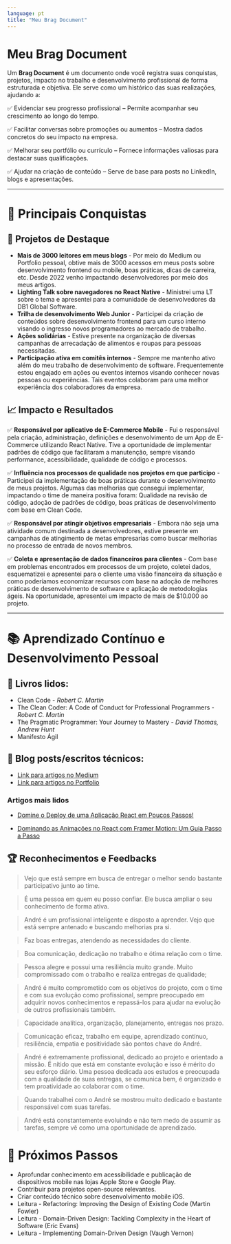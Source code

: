 ```yaml
---
language: pt
title: "Meu Brag Document"
---
```


# Meu Brag Document
Um **Brag Document** é um documento onde você registra suas conquistas, projetos, impacto no trabalho e desenvolvimento profissional de forma estruturada e objetiva. Ele serve como um histórico das suas realizações, ajudando a:

✅ Evidenciar seu progresso profissional – Permite acompanhar seu crescimento ao longo do tempo.

✅ Facilitar conversas sobre promoções ou aumentos – Mostra dados concretos do seu impacto na empresa.

✅ Melhorar seu portfólio ou currículo – Fornece informações valiosas para destacar suas qualificações.

✅ Ajudar na criação de conteúdo – Serve de base para posts no LinkedIn, blogs e apresentações.

--- 

# 🚀 Principais Conquistas
## 🔹 Projetos de Destaque
- **Mais de 3000 leitores em meus blogs** - Por meio do Medium ou Portfolio pessoal, obtive mais de 3000 acessos em meus posts sobre desenvolvimento frontend ou mobile, boas práticas, dicas de carreira, etc. Desde 2022 venho impactando desenvolvedores por meio dos meus artigos.
- **Lighting Talk sobre navegadores no React Native** - Ministrei uma LT sobre o tema e apresentei para a comunidade de desenvolvedores da DB1 Global Software.
- **Trilha de desenvolvimento Web Junior** - Participei da criação de conteúdos sobre desenvolvimento frontend para um curso interno visando o ingresso novos programadores ao mercado de trabalho.
- **Ações solidárias** - Estive presente na organização de diversas campanhas de arrecadação de alimentos e roupas para pessoas necessitadas.
- **Participação ativa em comitês internos** - Sempre me mantenho ativo além do meu trabalho de desenvolvimento de software. Frequentemente estou engajado em ações ou eventos internos visando conhecer novas pessoas ou experiências. Tais eventos colaboram para uma melhor experiência dos colaboradores da empresa.



## 📈 Impacto e Resultados
✅ **Responsável por aplicativo de E-Commerce Mobile** - Fui o responsável pela criação, administração, definições e desenvolvimento de um App de E-Commerce utilizando React Native. Tive a oportunidade de implementar padrões de código que facilitaram a manutenção, sempre visando performance, acessibilidade, qualidade de código e processos.

✅ **Influência nos processos de qualidade nos projetos em que participo** - Participei da implementação de boas práticas durante o desenvolvimento de meus projetos. Algumas das melhorias que consegui implementar, impactando o time de maneira positiva foram: Qualidade na revisão de código, adoção de padrões de código, boas práticas de desenvolvimento com base em Clean Code.

✅ **Responsável por atingir objetivos empresariais** - Embora não seja uma atividade comum destinada a desenvolvedores, estive presente em campanhas de atingimento de metas empresarias como buscar melhorias no processo de entrada de novos membros.

✅ **Coleta e apresentação de dados financeiros para clientes** - Com base em problemas encontrados em processos de um projeto, coletei dados, esquematizei e apresentei para o cliente uma visão financeira da situação e como poderíamos economizar recursos com base na adoção de melhores práticas de desenvolvimento de software e aplicação de metodologias ágeis. Na oportunidade, apresentei um impacto de mais de $10.000 ao projeto.

--- 

# 📚 Aprendizado Contínuo e Desenvolvimento Pessoal
## 📖 Livros lidos: 
- Clean Code - *Robert C. Martin*
- The Clean Coder: A Code of Conduct for Professional Programmers - *Robert C. Martin*
- The Pragmatic Programmer: Your Journey to Mastery - *David Thomas, Andrew Hunt*
- Manifesto Ágil

## 📝 Blog posts/escritos técnicos: 
- <a href="https://medium.com/@andreluizhillerv" target="_blank">Link para artigos no Medium</a>
- <a href="https://andreluizv.dev.br/blog/latest" target="_blank">Link para artigos no Portfolio</a>

### Artigos mais lidos
- [Domine o Deploy de uma Aplicação React em Poucos Passos!](https://andreluizv.dev.br/blog/react-app-deploy)

- [Dominando as Animações no React com Framer Motion: Um Guia Passo a Passo](https://andreluizv.dev.br/blog/animations-in-react-with-framer-motion)

## 🏆 Reconhecimentos e Feedbacks
> Vejo que está sempre em busca de entregar o melhor sendo bastante participativo junto ao time.

> É uma pessoa em quem eu posso confiar. Ele busca ampliar o seu conhecimento de forma ativa.

> André é um profissional inteligente e disposto a aprender. Vejo que está sempre antenado e buscando melhorias pra si.

> Faz boas entregas, atendendo as necessidades do cliente.

> Boa comunicação, dedicação no trabalho e ótima relação com o time.

> Pessoa alegre e possui uma resiliência muito grande. Muito compromissado com o trabalho e realiza entregas de qualidade;

> André é muito comprometido com os objetivos do projeto, com o time e com sua evolução como profissional, sempre preocupado em adquirir novos conhecimentos e repassá-los para ajudar na evolução de outros profissionais também.

> Capacidade analítica, organização, planejamento, entregas nos prazo.

> Comunicação eficaz, trabalho em equipe, aprendizado contínuo, resiliência, empatia e positividade são pontos chave do André.

> André é extremamente profissional, dedicado ao projeto e orientado a missão. É nítido que está em constante evolução e isso é mérito do seu esforço diário. Uma pessoa dedicada aos estudos e preocupada com a qualidade de suas entregas, se comunica bem, é organizado e tem proatividade ao colaborar com o time.

> Quando trabalhei com o André se mostrou muito dedicado e bastante responsável com suas tarefas.

> André está constantemente evoluindo e não tem medo de assumir as tarefas, sempre vê como uma oportunidade de aprendizado.

# 🎯 Próximos Passos
- Aprofundar conhecimento em acessibilidade e publicação de dispositivos mobile nas lojas Apple Store e Google Play.
- Contribuir para projetos open-source relevantes.
- Criar conteúdo técnico sobre desenvolvimento mobile iOS.
- Leitura - Refactoring: Improving the Design of Existing Code (Martin Fowler)
- Leitura - Domain-Driven Design: Tackling Complexity in the Heart of Software (Eric Evans)
- Leitura - Implementing Domain-Driven Design (Vaugh Vernon)